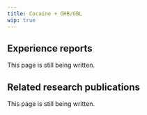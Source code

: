 ---
title: Cocaine + GHB/GBL
wip: true
---

## Experience reports

This page is still being written.

## Related research publications

This page is still being written.

